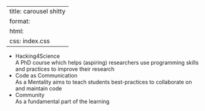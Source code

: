 
---
title: carousel shitty
format:
    html:
        css: index.css
---
<!-- carousel start-->

<ul class="list">
  <li class="item">
  <div class="slide">
  <div class="title">Hacking4Science</div>
  <div class="sub-text">A PhD course which helps (aspiring) researchers use programming skills and practices to improve their research</div>
  </div>
  </li>
  <li class="item">
  <div class="slide">
  <div class="title">Code as Communication</div>
  <div class="sub-text">As a Mentality aims to teach students best-practices to collaborate on and maintain code </div>
  </div>
  </li>
  <li class="item">
  <div class="slide">
  <div class="title">Community</div>
  <div class="sub-text">As a fundamental part of the learning</div>
  </div>
  </li>

</ul>
<!-- carousel end-->